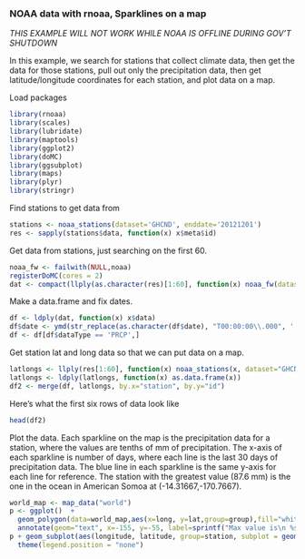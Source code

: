 ### NOAA data with rnoaa, Sparklines on a map


*THIS EXAMPLE WILL NOT WORK WHILE NOAA IS OFFLINE DURING GOV'T SHUTDOWN*

In this example, we search for stations that collect climate data, then get the data for those stations, pull out only the precipitation data, then get latitude/longitude coordinates for each station, and plot data on a map. 

Load packages

```r
library(rnoaa)
library(scales)
library(lubridate)
library(maptools)
library(ggplot2)
library(doMC)
library(ggsubplot)
library(maps)
library(plyr)
library(stringr)
```

Find stations to get data from

```r
stations <- noaa_stations(dataset='GHCND', enddate='20121201')
res <- sapply(stations$data, function(x) x$meta$id)
```

Get data from stations, just searching on the first 60.

```r
noaa_fw <- failwith(NULL,noaa)
registerDoMC(cores = 2)
dat <- compact(llply(as.character(res)[1:60], function(x) noaa_fw(dataset='GHCND', station=x, year=2010, month=7), .parallel=TRUE))
```

Make a data.frame and fix dates. 

```r
df <- ldply(dat, function(x) x$data)
df$date <- ymd(str_replace(as.character(df$date), "T00:00:00\\.000", ''))
df <- df[df$dataType == 'PRCP',]
```

Get station lat and long data so that we can put data on a map.

```r
latlongs <- llply(res[1:60], function(x) noaa_stations(x, dataset="GHCND")$data$meta[c('id','latitude','longitude')])
latlongs <- ldply(latlongs, function(x) as.data.frame(x))
df2 <- merge(df, latlongs, by.x="station", by.y="id")
```

Here's what the first six rows of data look like

```r
head(df2)
```

Plot the data. Each sparkline on the map is the precipitation data for a station, where the values are tenths of mm of precipitation. The x-axis of each sparkline is number of days, where each line is the last 30 days of precipitation data. The blue line in each sparkline is the same y-axis for each line for reference. The station with the greatest value (87.6 mm) is the one in the ocean in American Somoa at (-14.31667,-170.7667). 

```r
world_map <- map_data("world")
p <- ggplot()  + 
  geom_polygon(data=world_map,aes(x=long, y=lat,group=group),fill="white", color="gray40", size=0.2) +
  annotate(geom="text", x=-155, y=-55, label=sprintf("Max value is\n %s mm",max(df2$value)/10))
p + geom_subplot(aes(longitude, latitude, group=station, subplot = geom_line(aes(date, value)), size=1), ref=ref_vline(aes(fill=length(value)), thickness=0.1), width = rel(2), height = rel(5), data = df2) +
  theme(legend.position = "none")
```